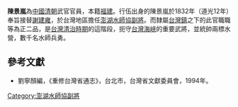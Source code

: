'''陳景嵐'''為[[中國|中國]][[清朝|清朝]]武官官員，本籍[[福建|福建]]。行伍出身的陳景嵐於1832年（道光12年）奉旨接替[[謝建雍|謝建雍]]，於台灣地區擔任[[澎湖水師協|澎湖水師協]][[副將|副將]]。而隸屬[[台灣鎮|台灣鎮]]之下的此官職職等為正二品，是[[台灣清治時期|台灣清治時期]]的這階段，扼守[[台灣海峽|台灣海峽]]的重要武將，並統帥兩標水營，數千名水師兵勇。
{{start box}}
{{s-before|[[謝建雍|謝建雍]]}}
{{s-title|[[澎湖水師協|澎湖水師協]][[副將|副將]]|1832年上任}}
{{s-after|[[吳朝祥_(清朝)|吳朝祥]]}}
{{end box}}

==參考文獻==
*劉寧顏編，《重修台灣省通志》，台北市，台灣省文獻委員會，1994年。

[[Category:澎湖水師協副將|Category:澎湖水師協副將]]